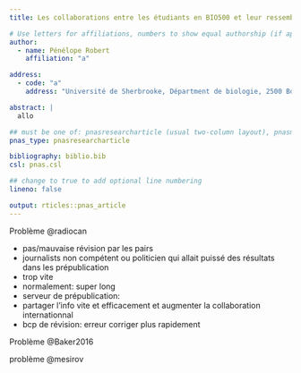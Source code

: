 ```yaml
---
title: Les collaborations entre les étudiants en BIO500 et leur ressemblance aux réseaux écologiques  

# Use letters for affiliations, numbers to show equal authorship (if applicable) and to indicate the corresponding author
author:
  - name: Pénélope Robert
    affiliation: "a"

address:
  - code: "a"
    address: "Université de Sherbrooke, Départment de biologie, 2500 Boulevard de l'Université, Sherbrooke, Québec, G1V 0A9"

abstract: |
  allo

## must be one of: pnasresearcharticle (usual two-column layout), pnasmathematics (one column layout), or pnasinvited (invited submissions only)
pnas_type: pnasresearcharticle

bibliography: biblio.bib
csl: pnas.csl

## change to true to add optional line numbering
lineno: false

output: rticles::pnas_article
---
```



Problème @radiocan

- pas/mauvaise révision par les pairs
- journalists non compétent ou politicien qui allait puissé des résultats dans les prépublication
- trop vite
- normalement: super long
- serveur de prépublication:
- partager l'info vite et efficacement et augmenter la collaboration internationnal
- bcp de révision: erreur corriger plus rapidement

Problème @Baker2016

problème @mesirov


